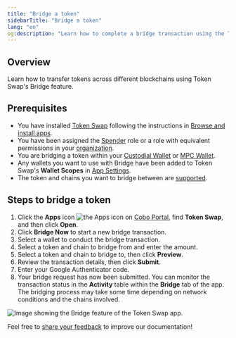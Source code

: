 ```yaml
---
title: "Bridge a token"
sidebarTitle: "Bridge a token"
lang: "en"
og:description: "Learn how to complete a bridge transaction using the Token Swap app."
---
```


## Overview

Learn how to transfer tokens across different blockchains using Token Swap's Bridge feature.

## Prerequisites
- You have installed [Token Swap](/en/apps/token-swap/introduction) following the instructions in [Browse and install apps](/en/apps/browse-and-install).
- You have been assigned the [Spender](/en/portal/risk-controls/roles-and-permissions) role or a role with equivalent permissions in your [organization](/en/portal/organization/introduction).
- You are bridging a token within your [Custodial Wallet](/en/portal/custodial-wallets/introduction) or [MPC Wallet](/en/portal/mpc-wallets/introduction).
- Any wallets you want to use with Bridge have been added to Token Swap's **Wallet Scopes** in [App Settings](/en/apps/app-settings).
- The token and chains you want to bridge between are [supported](/en/apps/token-swap/bridge/supported-assets).

## Steps to bridge a token

1. Click the **Apps** icon <img src="/en/images/common/icon_apps.svg" className="icon" alt="the Apps icon" /> on [Cobo Portal](https://portal.cobo.com/login), find **Token Swap**, and then click **Open**.
2. Click **Bridge Now** to start a new bridge transaction.
3. Select a wallet to conduct the bridge transaction.
4. Select a token and chain to bridge from and enter the amount.
5. Select a token and chain to bridge to, then click **Preview**.
6. Review the transaction details, then click **Submit**.
7. Enter your Google Authenticator code.
8. Your bridge request has now been submitted. You can monitor the transaction status in the **Activity** table within the **Bridge** tab of the app. The bridging process may take some time depending on network conditions and the chains involved.

<img src="/en/images/portal-apps/bridge/bridge-dashboard.svg" className="screenshot_full_screen" alt="Image showing the Bridge feature of the Token Swap app." />

<Tip>Feel free to [share your feedback](https://forms.zohopublic.com/cobo/form/DocumentFeedbackForm/formperma/QvLOhxJv1_JMsJ-1dleZ8Itb_7rzN-LtgvsDdxosoVI?referrername=manuals) to improve our documentation!</Tip>
